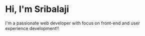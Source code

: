 # Hi, I'm Sribalaji

I'm a passionate web developer with focus on front-end and user experience development!!

